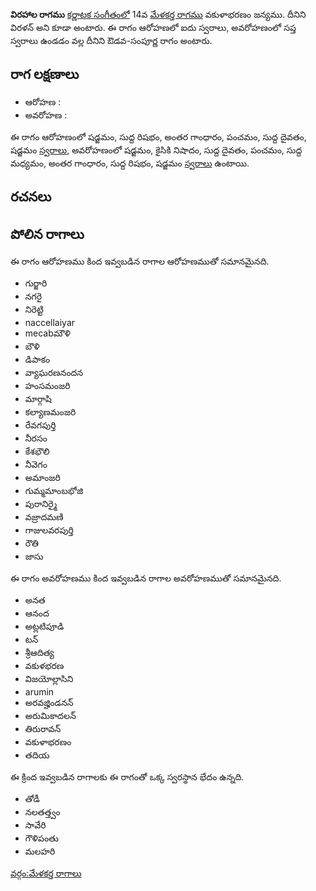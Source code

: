{{Infobox ragam
	| name          	= విరహాల
	| synonym	    	= విరళన్
	| mela          	= 
	| chakra        	= 
	| janaka        	= 
	| type          	= ఔడవ-సంపూర్ణ
	| arohanam      	= {{svaraC|S|R1|G3|P|D1|S'}} 
	| avarohanam    	= {{svaraC|S'|N2|D1|P|M1|G3|R1|S}}
	| jeeva         	=
	| chhaya        	=
	| nyasa         	=
	| vishesha      	= 
	| equivalent  		= 
}}
{{కర్ణాటక సంగీత రాగాలు}}
'''విరహాల రాగము''' [[కర్ణాటక సంగీతం]]లో 14వ [[మేళకర్త రాగము]] వకుళాభరణం జన్యము. దీనిని విరళన్ అని కూడా అంటారు. ఈ రాగం ఆరోహణలో ఐదు స్వరాలు, అవరోహణంలో సప్త స్వరాలు ఉండడం వల్ల దీనిని ఔడవ-సంపూర్ణ రాగం అంటారు.


==రాగ లక్షణాలు==


* ఆరోహణ : {{svaraC|S|R1|G3|P|D1|S'}} 
* అవరోహణ : {{svaraC|S'|N2|D1|P|M1|G3|R1|S}}

ఈ రాగం ఆరోహణంలో షడ్జమం, సుద్ద రిషభం, అంతర గాంధారం, పంచమం, సుద్ద దైవతం, షడ్జమం [[స్వరాలు]], అవరోహణంలో షడ్జమం, కైసికి నిషాదం, సుద్ద దైవతం, పంచమం, సుద్ద మధ్యమం, అంతర గాంధారం, సుద్ద రిషభం, షడ్జమం [[స్వరాలు]] ఉంటాయి.

==రచనలు==



==పోలిన రాగాలు==
ఈ రాగం ఆరోహణము కింద ఇవ్వబడిన రాగాల ఆరోహణముతో సమానమైనది.
* గుర్జారి
* నగరై
* నిరెట్టి
* naccellaiyar
* mecabమౌళి
* బౌళి
* డిపాకం
* వ్యాఘరణనందన
* హంసమంజరి
* మార్గాషి
* కల్యాణమంజరి
* రేవగపుర్తి
* నీరసం
* కేశభౌలి
* నీవెగం
* అమాంజరి
* గుమ్మమాంబభోజి
* పురానిర్మై
* వజ్రాదమణి
* గాజులవరపుర్తి
* రౌతి
* జాసు

ఈ రాగం అవరోహణము కింద ఇవ్వబడిన రాగాల అవరోహణముతో సమానమైనది.
* అనత
* ఆనంద
* అట్లటిపూడి
* టన్
* శ్రీఆదిత్య
* వకుళభరణ
* విజయోల్లాసిని
* arumin
* అరవజ్హిండనన్
* అరుమికాదలన్
* తిరురావన్
* వకుళాభరణం
* తదియ

ఈ క్రింద ఇవ్వబడిన రాగాలకు ఈ రాగంతో ఒక్క స్వరస్థాన భేదం ఉన్నది.
* తోడీ
* నలతత్త్వం
* సావేరి
* గౌళిపంతు
* మలహరి



[[వర్గం:మేళకర్త రాగాలు]]